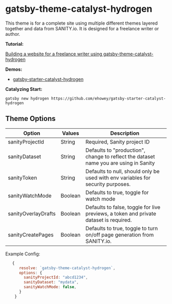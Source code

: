 <SEO
  title="Gatsby-Theme-Catalyst-Hydrogen"
  description="Gatsby Theme Catalyst Hydrogen is a complete theme and site built using Catalyst themes and SANITY.io as the CMS provider. It was designed for use by a freelance writer. Gatsby Theme Catalyst is an opinionated set of integrated themes and starters to accelerate your next Gatsby project."
/>

# gatsby-theme-catalyst-hydrogen

This theme is for a complete site using multiple different themes layered together and data from SANITY.io. It is designed for a freelance writer or author.

**Tutorial:**

[Building a website for a freelance writer using gatsby-theme-catalyst-hydrogen](/docs/tutorials/Building-a-website-for-a-freelance-writer-using-gatsby-theme-catalyst-hydrogen)

**Demos:**

- [gatsby-starter-catalyst-hydrogen](https://gatsby-starter-catalyst-hydrogen.netlify.app/)

**Catalyzing Start:**

`gatsby new hydrogen https://github.com/ehowey/gatsby-starter-catalyst-hydrogen`

## Theme Options

| Option              | Values  | Description                                                                           |
| ------------------- | ------- | ------------------------------------------------------------------------------------- |
| sanityProjectId     | String  | Required, Sanity project ID                                                           |
| sanityDataset       | String  | Defaults to "production", change to reflect the dataset name you are using in Sanity  |
| sanityToken         | String  | Defaults to null, should only be used with env variables for security purposes.       |
| sanityWatchMode     | Boolean | Defaults to true, toggle for watch mode                                               |
| sanityOverlayDrafts | Boolean | Defaults to false, toggle for live previews, a token and private dataset is required. |
| sanityCreatePages   | Boolean | Defaults to true, toggle to turn on/off page generation from SANITY.io.               |

Example Config:

```js
   {
      resolve: `gatsby-theme-catalyst-hydrogen`,
      options: {
        sanityProjectId: "abcd1234",
        sanityDataset: "mydata",
        sanityWatchMode: false,
      }
    }
```
